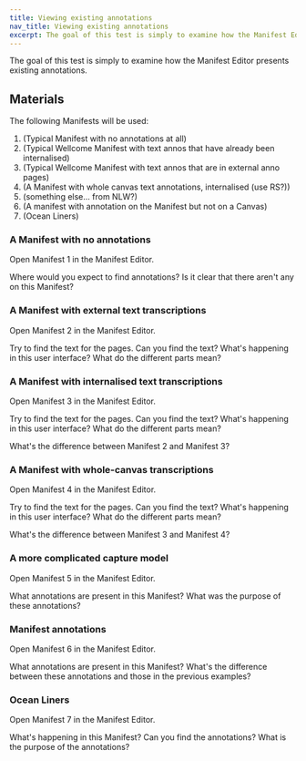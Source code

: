 ```yaml
---
title: Viewing existing annotations
nav_title: Viewing existing annotations
excerpt: The goal of this test is simply to examine how the Manifest Editor presents existing annotations.
---
```


The goal of this test is simply to examine how the Manifest Editor presents existing annotations.

## Materials

The following Manifests will be used:

1. (Typical Manifest with no annotations at all)
1. (Typical Wellcome Manifest with text annos that have already been internalised)
1. (Typical Wellcome Manifest with text annos that are in external anno pages)
1. (A Manifest with whole canvas text annotations, internalised (use RS?))
1. (something else... from NLW?)
1. (A manifest with annotation on the Manifest but not on a Canvas)
1. (Ocean Liners)

### A Manifest with no annotations

Open Manifest 1 in the Manifest Editor.

Where would you expect to find annotations?
Is it clear that there aren't any on this Manifest?

### A Manifest with external text transcriptions

Open Manifest 2 in the Manifest Editor.

Try to find the text for the pages.
Can you find the text?
What's happening in this user interface?
What do the different parts mean?

### A Manifest with internalised text transcriptions

Open Manifest 3 in the Manifest Editor.

Try to find the text for the pages.
Can you find the text?
What's happening in this user interface?
What do the different parts mean?

What's the difference between Manifest 2 and Manifest 3?

### A Manifest with whole-canvas transcriptions

Open Manifest 4 in the Manifest Editor.

Try to find the text for the pages.
Can you find the text?
What's happening in this user interface?
What do the different parts mean?

What's the difference between Manifest 3 and Manifest 4?

### A more complicated capture model

Open Manifest 5 in the Manifest Editor.

What annotations are present in this Manifest?
What was the purpose of these annotations?

### Manifest annotations

Open Manifest 6 in the Manifest Editor.

What annotations are present in this Manifest?
What's the difference between these annotations and those in the previous examples?

### Ocean Liners

Open Manifest 7 in the Manifest Editor.

What's happening in this Manifest?
Can you find the annotations?
What is the purpose of the annotations?
